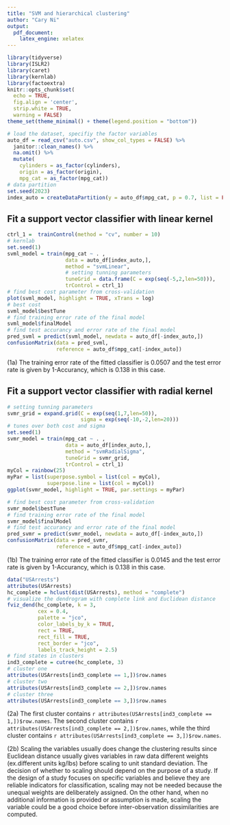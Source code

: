 ```yaml
---
title: "SVM and hierarchical clustering"
author: "Cary Ni"
output:
  pdf_document:
    latex_engine: xelatex
---
```


```r
library(tidyverse)
library(ISLR2)
library(caret)
library(kernlab)
library(factoextra)
knitr::opts_chunk$set(
  echo = TRUE,
  fig.align = 'center',
  strip.white = TRUE,
  warning = FALSE)
theme_set(theme_minimal() + theme(legend.position = "bottom"))
```

```r
# load the dataset, specifiy the factor variables
auto_df = read_csv("auto.csv", show_col_types = FALSE) %>% 
  janitor::clean_names() %>% 
  na.omit() %>% 
  mutate(
    cylinders = as_factor(cylinders),
    origin = as_factor(origin),
    mpg_cat = as_factor(mpg_cat))
# data partition
set.seed(2023)
index_auto = createDataPartition(y = auto_df$mpg_cat, p = 0.7, list = FALSE)
```

## Fit a support vector classifier with linear kernel

```r
ctrl_1 =  trainControl(method = "cv", number = 10)
# kernlab
set.seed(1)
svml_model = train(mpg_cat ~ . ,
                   data = auto_df[index_auto,],
                   method = "svmLinear",
                   # setting tunning parameters
                   tuneGrid = data.frame(C = exp(seq(-5,2,len=50))),
                   trControl = ctrl_1)
# find best cost parameter from cross-validation
plot(svml_model, highlight = TRUE, xTrans = log)
# best cost
svml_model$bestTune
# find training error rate of the final model
svml_model$finalModel
# find test accurancy and error rate of the final model
pred_svml = predict(svml_model, newdata = auto_df[-index_auto,])
confusionMatrix(data = pred_svml,
                reference = auto_df$mpg_cat[-index_auto])
```

(1a) The training error rate of the fitted classifier is 0.0507 and the test error rate is given by 1-Accurancy, which is 0.138 in this case.

## Fit a support vector classifier with radial kernel

```r
# setting tunning parameters
svmr_grid = expand.grid(C = exp(seq(1,7,len=50)),
                        sigma = exp(seq(-10,-2,len=20)))
# tunes over both cost and sigma
set.seed(1)
svmr_model = train(mpg_cat ~ . ,
                   data = auto_df[index_auto,],
                   method = "svmRadialSigma",
                   tuneGrid = svmr_grid,
                   trControl = ctrl_1)
myCol = rainbow(25)
myPar = list(superpose.symbol = list(col = myCol),
             superpose.line = list(col = myCol))
ggplot(svmr_model, highlight = TRUE, par.settings = myPar)

# find best cost parameter from cross-validation
svmr_model$bestTune
# find training error rate of the final model
svmr_model$finalModel
# find test accurancy and error rate of the final model
pred_svmr = predict(svmr_model, newdata = auto_df[-index_auto,])
confusionMatrix(data = pred_svmr,
                reference = auto_df$mpg_cat[-index_auto])
```

(1b) The training error rate of the fitted classifier is 0.0145 and the test error rate is given by 1-Accurancy, which is 0.138 in this case.

```r
data("USArrests")
attributes(USArrests)
hc_complete = hclust(dist(USArrests), method = "complete")
# visualize the dendrogram with complete link and Euclidean distance
fviz_dend(hc_complete, k = 3,
          cex = 0.4,
          palette = "jco",
          color_labels_by_k = TRUE,
          rect = TRUE, 
          rect_fill = TRUE, 
          rect_border = "jco",
          labels_track_height = 2.5)
# find states in clusters
ind3_complete = cutree(hc_complete, 3)
# cluster one
attributes(USArrests[ind3_complete == 1,])$row.names
# cluster two
attributes(USArrests[ind3_complete == 2,])$row.names
# cluster three
attributes(USArrests[ind3_complete == 3,])$row.names
```

(2a) The first cluster contains `r attributes(USArrests[ind3_complete == 1,])$row.names`. The second cluster contains `r attributes(USArrests[ind3_complete == 2,])$row.names`, while the third cluster contains `r attributes(USArrests[ind3_complete == 3,])$row.names`. 

(2b) Scaling the variables usually does change the clustering results since Euclidean distance usually gives variables in raw data different weights (ex.different units kg/lbs) before scaling to unit standard deviation. The decision of whether to scaling should depend on the purpose of a study. If the design of a study focuses on specific variables and believe they are reliable indicators for classification, scaling may not be needed because the unequal weights are deliberately assigned. On the other hand, when no additional information is provided or assumption is made, scaling the variable could be a good choice before inter-observation dissimilarities are computed. 
